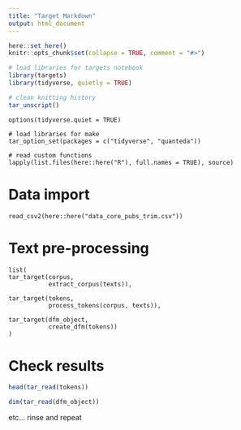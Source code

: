 ```yaml
---
title: "Target Markdown"
output: html_document
---
```


```r
here::set_here()
knitr::opts_chunk$set(collapse = TRUE, comment = "#>")

# load libraries for targets notebook
library(targets)
library(tidyverse, quietly = TRUE)

# clean knitting history
tar_unscript()
```


```targets
options(tidyverse.quiet = TRUE)

# load libraries for make
tar_option_set(packages = c("tidyverse", "quanteda"))

# read custom functions
lapply(list.files(here::here("R"), full.names = TRUE), source)
```

# Data import

```targets
read_csv2(here::here("data_core_pubs_trim.csv"))
```

# Text pre-processing

```targets
list(
tar_target(corpus,
           extract_corpus(texts)),

tar_target(tokens,
           process_tokens(corpus, texts)),

tar_target(dfm_object,
           create_dfm(tokens))
)

```

# Check results

```r
head(tar_read(tokens))

dim(tar_read(dfm_object))

```

etc... rinse and repeat